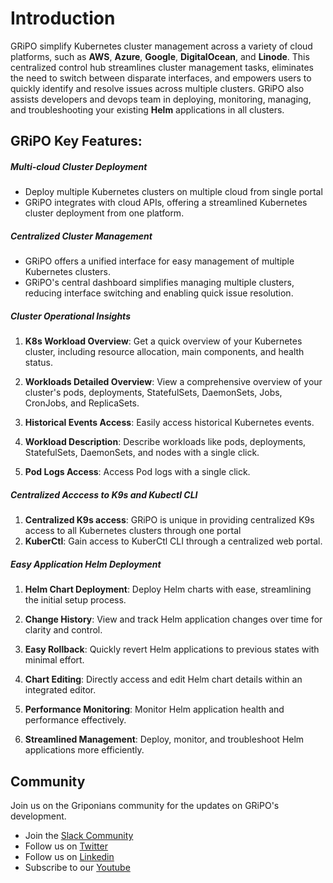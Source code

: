 # Introduction

GRiPO simplify Kubernetes cluster management across a variety of cloud platforms, such as **AWS**, **Azure**, **Google**, **DigitalOcean**, and **Linode**. This centralized control hub streamlines cluster management tasks, eliminates the need to switch between disparate interfaces, and empowers users to quickly identify and resolve issues across multiple clusters.
GRiPO also assists developers and devops team in deploying, monitoring, managing, and troubleshooting your existing **Helm** applications in all clusters.

## GRiPO Key Features:

##### Multi-cloud Cluster Deployment

- Deploy multiple Kubernetes clusters on multiple cloud from single portal
- GRiPO integrates with cloud APIs, offering a streamlined Kubernetes cluster deployment from one platform.

##### Centralized Cluster Management

- GRiPO offers a unified interface for easy management of multiple Kubernetes clusters.
- GRiPO's central dashboard simplifies managing multiple clusters, reducing interface switching and enabling quick issue resolution.

##### Cluster Operational Insights

1. **K8s Workload Overview**: Get a quick overview of your Kubernetes cluster, including resource allocation, main components, and health status.

2. **Workloads Detailed Overview**: View a comprehensive overview of your cluster's pods, deployments, StatefulSets, DaemonSets, Jobs, CronJobs, and ReplicaSets.

3. **Historical Events Access**: Easily access historical Kubernetes events.

4. **Workload Description**: Describe workloads like pods, deployments, StatefulSets, DaemonSets, and nodes with a single click.

5. **Pod Logs Access**: Access Pod logs with a single click.


##### Centralized Acccess to K9s and Kubectl CLI

1. **Centralized K9s access**: GRiPO is unique in providing centralized K9s access to all Kubernetes clusters through one portal
2. **KuberCtl**: Gain access to KuberCtl CLI through a centralized web portal.

##### Easy Application Helm Deployment

1. **Helm Chart Deployment**: Deploy Helm charts with ease, streamlining the initial setup process.

2. **Change History**: View and track Helm application changes over time for clarity and control.

3. **Easy Rollback**: Quickly revert Helm applications to previous states with minimal effort.

4. **Chart Editing**: Directly access and edit Helm chart details within an integrated editor.

5. **Performance Monitoring**: Monitor Helm application health and performance effectively.

6. **Streamlined Management**: Deploy, monitor, and troubleshoot Helm applications more efficiently.

## Community

Join us on the Griponians community for the updates on GRiPO's development.

- Join the [Slack Community](https://join.slack.com/t/gripo-workspace/shared_invite/zt-29zz0iuaa-MJlNR8vjqapmSu_BqF5_aQ)
- Follow us on [Twitter](https://twitter.com/Gripo_io/)
- Follow us on [Linkedin](https://www.linkedin.com/in/gripo-io-6b6bb726b/)
- Subscribe to our [Youtube](https://www.youtube.com/@Gripo_io)

